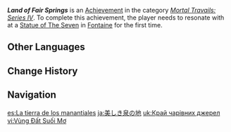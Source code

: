 {{Achievement Infobox
|id           = 80268
|order id     = 175
|category     = Mortal Travails: Series IV
|description  = Obtain the power of [[Hydro]].
|requirements = 
|primogems    = 5
|tracking     = 
|topic        = Statue of The Seven
}}
'''''Land of Fair Springs''''' is an [[Achievement]] in the category ''[[Mortal Travails: Series IV]]''. To complete this achievement, the player needs to resonate with {{Hydro}} at a [[Statue of The Seven]] in [[Fontaine]] for the first time.
<!--
==Trivia==
-->
==Other Languages==
{{Other Languages
|en      = Land of Fair Springs
|zhs     = 美泉之地
|zhs_rm  = Měiquán zhī Dì
|zht     = 美泉之地
|zht_rm  = Měiquán zhī Dì
|zh_tl   = Land of Beautiful Springs
|ja      = 美しき泉の地
|ja_rm   = Utsukushiki Izumi no Chi
|ja_tl   = Land of Beautiful Springs
|ko      = 아름다운 샘물의 땅
|ko_rm   = Areumdaun Saemmul-ui Ttang
|ko_tl   = Beautiful Spring Land
|es      = La tierra de los manantiales
|es_tl   = Land of Springs
|fr      = Au fil des eaux
|fr_tl   = With the Streams
|ru      = Земля чистых родников
|ru_tl   = Land of Clear Springs
|th      = ดินแดนสระน้ำพุ
|th_rm   = 
|th_tl   = 
|vi      = Vùng Đất Suối Mơ
|vi_tl   = 
|de      = Land der schönen Quellen
|de_tl   = Land of Beautiful Springs
|id      = Dataran Mata Air Murni
|id_tl   = Plain of Pure Water Springs
|pt      = Terra das Belas Fontes
|pt_tl   = 
|tr      = Güzel Pınarların Diyarı
|tr_tl   = Land of Beautiful Springs
|it      = Terra delle delicate sorgenti
|it_tl   = 
}}

==Change History==
{{Change History|4.0}}

==Navigation==
{{Achievement Navbox}}

[[es:La tierra de los manantiales]]
[[ja:美しき泉の地]]
[[uk:Край чарівних джерел]]
[[vi:Vùng Đất Suối Mơ]]
